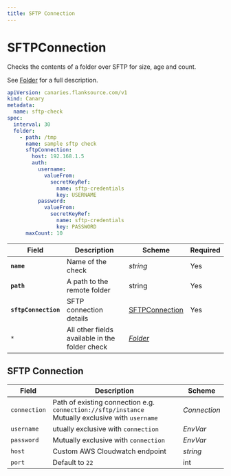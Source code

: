 ```yaml
---
title: SFTP Connection
---
```


# <Icon name="sftp" /> SFTPConnection

Checks the contents of a folder over SFTP for size, age and count.

See [Folder](folder) for a full description.

```yaml title="sftp-folder-check.yaml"
apiVersion: canaries.flanksource.com/v1
kind: Canary
metadata:
  name: sftp-check
spec:
  interval: 30
  folder:
    - path: /tmp
      name: sample sftp check
      sftpConnection:
        host: 192.168.1.5
        auth:
          username:
            valueFrom:
              secretKeyRef:
                name: sftp-credentials
                key: USERNAME
          password:
            valueFrom:
              secretKeyRef:
                name: sftp-credentials
                key: PASSWORD
      maxCount: 10
```

| Field | Description | Scheme | Required |
| ----- | ----------- | ------ | -------- |
| **`name`**       | Name of the check                                          | *string*                          | Yes      |
| **`path`**       | A path to the remote folder | string                            | Yes      |
| **`sftpConnection`** | SFTP connection details                                    | [SFTPConnection](#sftp-connection) | Yes |
| `*`              | All other fields available in the folder check             | [*Folder*](folder)             |          |

## SFTP Connection

| Field        | Description                                                  | Scheme                                            |
| ------------ | ------------------------------------------------------------ | ------------------------------------------------- |
| `connection` | Path of existing connection e.g. `connection://sftp/instance`<br /> Mutually exclusive with `username` <br /><Commercial /> | <CommonLink to="connection" >*Connection*</CommonLink>          |
| `username`   | utually exclusive with `connection`                          | <CommonLink to="authentication" anchor="envvar">*EnvVar*</CommonLink> |
| `password`   | Mutually exclusive with `connection`                         | <CommonLink to="authentication" anchor="envvar">*EnvVar*</CommonLink> |
| `host`       | Custom AWS Cloudwatch endpoint                               | *string*                                          |
| `port`       | Default to `22`                                              | int                                               |
